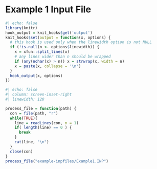 
# Example 1 Input File {.unnumbered}

```r
#| echo: false
library(knitr)
hook_output = knit_hooks$get('output')
knit_hooks$set(output = function(x, options) {
  # this hook is used only when the linewidth option is not NULL
  if (!is.null(n <- options$linewidth)) {
    x = xfun::split_lines(x)
    # any lines wider than n should be wrapped
    if (any(nchar(x) > n)) x = strwrap(x, width = n)
    x = paste(x, collapse = '\n')
  }
  hook_output(x, options)
})
```


```r
#| echo: false
#| column: screen-inset-right
#| linewidth: 120

process_file = function(path) {
  con = file(path, "r")
  while(TRUE){
    line = readLines(con, n = 1)
    if( length(line) == 0 ) {
      break
    }
    cat(line, "\n")
  }
  close(con)
}
process_file("example-inpfiles/Example1.INP")
```



